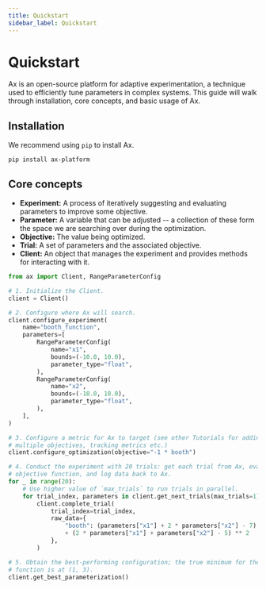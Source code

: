 ```yaml
---
title: Quickstart
sidebar_label: Quickstart
---
```



<LinkButtons
  githubUrl="https://github.com/facebook/ax/blob/1.0.2/tutorials/quickstart/quickstart.ipynb"
  colabUrl="https://colab.research.google.com/github/facebook/ax/blob/1.0.2/tutorials/quickstart/quickstart.ipynb"
/>

# Quickstart

Ax is an open-source platform for adaptive experimentation, a technique used to
efficiently tune parameters in complex systems. This guide will walk through
installation, core concepts, and basic usage of Ax.

## Installation

We recommend using `pip` to install Ax.

```shell
pip install ax-platform
```

## Core concepts

- **Experiment:** A process of iteratively suggesting and evaluating parameters to
  improve some objective.
- **Parameter:** A variable that can be adjusted -- a collection of these form the space
  we are searching over during the optimization.
- **Objective:** The value being optimized.
- **Trial:** A set of parameters and the associated objective.
- **Client:** An object that manages the experiment and provides methods for interacting
  with it.

```python
from ax import Client, RangeParameterConfig

# 1. Initialize the Client.
client = Client()

# 2. Configure where Ax will search.
client.configure_experiment(
    name="booth_function",
    parameters=[
        RangeParameterConfig(
            name="x1",
            bounds=(-10.0, 10.0),
            parameter_type="float",
        ),
        RangeParameterConfig(
            name="x2",
            bounds=(-10.0, 10.0),
            parameter_type="float",
        ),
    ],
)

# 3. Configure a metric for Ax to target (see other Tutorials for adding constraints,
# multiple objectives, tracking metrics etc.)
client.configure_optimization(objective="-1 * booth")

# 4. Conduct the experiment with 20 trials: get each trial from Ax, evaluate the
# objective function, and log data back to Ax.
for _ in range(20):
    # Use higher value of `max_trials` to run trials in parallel.
    for trial_index, parameters in client.get_next_trials(max_trials=1).items():
        client.complete_trial(
            trial_index=trial_index,
            raw_data={
                "booth": (parameters["x1"] + 2 * parameters["x2"] - 7) ** 2
                + (2 * parameters["x1"] + parameters["x2"] - 5) ** 2
            },
        )

# 5. Obtain the best-performing configuration; the true minimum for the booth
# function is at (1, 3).
client.get_best_parameterization()
```

